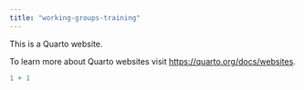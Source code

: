 ```yaml
---
title: "working-groups-training"
---
```


This is a Quarto website.

To learn more about Quarto websites visit <https://quarto.org/docs/websites>.

```r
1 + 1
```
